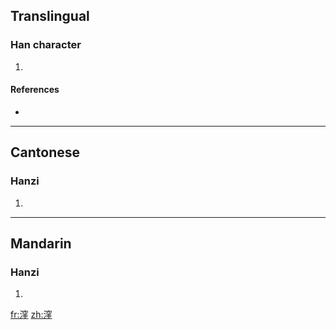 ==Translingual==

===Han character===
{{Han char|rn=85|rad=水|as=11|sn=14|four=3311<sub>4</sub>|canj=水十金土 (EJCG), X水十金土 (XEJCG)}}

# {{defn|Han|sort=水11}}

====References====
* {{Han ref|kx=0646.240|dkj=18158|dj=1056.040|hdz=31731.030|uh=6F25|ud=28453|bh=E270|bd=57968}}

----

==Cantonese==

===Hanzi===
{{yue-hanzi|jyut=|y=wa1}}

# {{defn|Cantonese|sort=水11}}

----

==Mandarin==

===Hanzi===
{{cmn-hanzi|pin=[[wā]] ([[wa1]])|wg=wa<sup>1</sup>}}

# {{defn|Mandarin|sort=水11}}

[[fr:漥]]
[[zh:漥]]